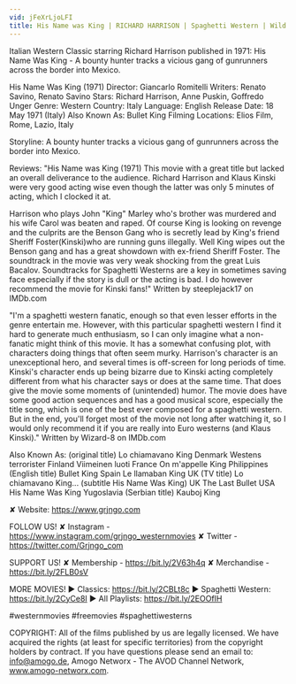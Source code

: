 ```yaml
---
vid: jFeXrLjoLFI
title: His Name was King | RICHARD HARRISON | Spaghetti Western | Wild West | Cowboy Movie
---
```


Italian Western Classic starring Richard Harrison published in 1971: His Name Was King - A bounty hunter tracks a vicious gang of gunrunners across the border into Mexico.

His Name Was King (1971)
Director: Giancarlo Romitelli 
Writers: Renato Savino, Renato Savino 
Stars: Richard Harrison, Anne Puskin, Goffredo Unger
Genre: Western
Country: Italy
Language: English
Release Date: 18 May 1971 (Italy) 
Also Known As: Bullet King 
Filming Locations: Elios Film, Rome, Lazio, Italy

Storyline:
A bounty hunter tracks a vicious gang of gunrunners across the border into Mexico.

Reviews:
"His Name was King (1971) This movie with a great title but lacked an overall deliverance to the audience. Richard Harrison and Klaus Kinski were very good acting wise even though the latter was only 5 minutes of acting, which I clocked it at.

Harrison who plays John "King" Marley who's brother was murdered and his wife Carol was beaten and raped. Of course King is looking on revenge and the culprits are the Benson Gang who is secretly lead by King's friend Sheriff Foster(Kinski)who are running guns illegally. Well King wipes out the Benson gang and has a great showdown with ex-friend Sheriff Foster. The soundtrack in the movie was very weak shocking from the great Luis Bacalov. Soundtracks for Spaghetti Westerns are a key in sometimes saving face especially if the story is dull or the acting is bad. I do however recommend the movie for Kinski fans!" Written by steeplejack17 on IMDb.com

"I'm a spaghetti western fanatic, enough so that even lesser efforts in the genre entertain me. However, with this particular spaghetti western I find it hard to generate much enthusiasm, so I can only imagine what a non-fanatic might think of this movie. It has a somewhat confusing plot, with characters doing things that often seem murky. Harrison's character is an unexceptional hero, and several times is off-screen for long periods of time. Kinski's character ends up being bizarre due to Kinski acting completely different from what his character says or does at the same time. That does give the movie some moments of (unintended) humor. The movie does have some good action sequences and has a good musical score, especially the title song, which is one of the best ever composed for a spaghetti western. But in the end, you'll forget most of the movie not long after watching it, so I would only recommend it if you are really into Euro westerns (and Klaus Kinski)." Written by Wizard-8 on IMDb.com 

Also Known As:
(original title) Lo chiamavano King
Denmark Westens terrorister
Finland Viimeinen luoti
France On m'appelle King
Philippines (English title) Bullet King
Spain Le llamaban King
UK (TV title) Lo chiamavano King... (subtitle His Name Was King)
UK The Last Bullet
USA His Name Was King
Yugoslavia (Serbian title) Kauboj King

✘ Website: https://www.grjngo.com

FOLLOW US!
✘ Instagram - https://www.instagram.com/grjngo_westernmovies
✘ Twitter - https://twitter.com/Grjngo_com

SUPPORT US!
✘ Membership - https://bit.ly/2V63h4q
✘ Merchandise - https://bit.ly/2FLB0sV

MORE MOVIES! 
► Classics: https://bit.ly/2CBLt8c 
► Spaghetti Western: https://bit.ly/2CyCe8I 
► All Playlists: https://bit.ly/2EOOfIH 

#westernmovies #freemovies #spaghettiwesterns

COPYRIGHT: All of the films published by us are legally licensed. We have acquired the rights (at least for specific territories) from the copyright holders by contract. If you have questions please send an email to: info@amogo.de, Amogo Networx - The AVOD Channel Network, www.amogo-networx.com.